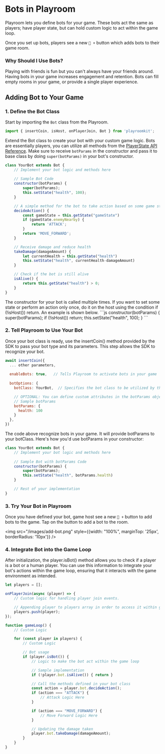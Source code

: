 
# Bots in Playroom

Playroom lets you define bots for your game. These bots act the same as players; have player state, but can hold custom logic to act within the game loop.

Once you set up bots, players see a new `🤖 +` button which adds bots to their game room.

### Why Should I Use Bots?

Playing with friends is fun but you can't always have your friends around. Having bots in your game increases engagement and retention. Bots can fill empty rooms in your game, or provide a single player experience.

## Adding Bot to Your Game

### 1. Define the Bot Class
Start by importing the `Bot` class from the Playroom.

```js
import { insertCoin, isHost, onPlayerJoin, Bot } from 'playroomkit';
```

Extend the Bot class to create your bot with your custom game logic. Bots are essentially players, you can utilize all methods from the [PlayerState API Reference](/apidocs#playerstate). Make sure to receive `botParams` in the constructor and pass it to base class by doing `super(botParams)` in your bot's constructor.

```js
class YourBot extends Bot {
    // Implement your bot logic and methods here
    
    // Sample Bot Code
    constructor(botParams) {
        super(botParams);
        this.setState("health", 100);
    }

    // A simple method for the bot to take action based on some game state
    decideAction() {
        const gameState = this.getState("gameState")
        if (gameState.enemyNearby) {
            return 'ATTACK';
        }
        return 'MOVE_FORWARD';
    }

    // Receive damage and reduce health
    takeDamage(damageAmount) {
        let currentHealth = this.getState("health")
        this.setState("health", currentHealth-damageAmount)
    }

    // Check if the bot is still alive
    isAlive() {
        return this.getState("health") > 0;
    }
}
```
<Callout>
 The constructor for your bot is called multiple times. If you want to set some state or perform an action only once, do it on the host using the condition if (!isHost()) return. An example is shown below.
</Callout>
```js
    constructor(botParams) {
        super(botParams);
        if (!isHost()) return;
        this.setState("health", 100);
    }
```

### 2. Tell Playroom to Use Your Bot

Once your bot class is ready, use the insertCoin() method 
provided by the SDK to pass your bot type and its parameters. 
This step allows the SDK to recognize your bot.

```js
await insertCoin({
  ... other parameters,
  
  enableBots: true,   // Tells Playroom to activate bots in your game
  
  botOptions: {
    botClass: YourBot,  // Specifies the bot class to be utilized by the SDK

    // OPTIONAL: You can define custom attributes in the botParams object if you need them during bot initialization.
    // Sample botParams
    botParams: {
      health: 100
    }                 
  },
})
```

The code above recognize bots in your game. It will provide botParams to your botClass. Here's how you'd use botParams in your constructor:

```js
class YourBot extends Bot {
    // Implement your bot logic and methods here
    
    // Sample Bot with botParams Code
    constructor(botParams) {
        super(botParams);
        this.setState("health", botParams.health)
    }

    // Rest of your implementation
}
```

### 3. Try Your Bot in Playroom

Once you have defined your bot, game host see a new `🤖 +` button to add bots to the game. Tap on the button to add a bot to the room. 

<img src="/images/add-bot.png" style={{width: "100%", marginTop: '25px', borderRadius: '10px'}} />


### 4. Integrate Bot into the Game Loop

After initialization, the player.isBot() method allows you to check 
if a player is a bot or a human player. You can use this information to 
integrate your bot's actions within the game loop, ensuring that it interacts 
with the game environment as intended.

```js
let players = [];

onPlayerJoin(async (player) => {
    // Custom logic for handling player join events.

    // Appending player to players array in order to access it within gameloop
    players.push(player);
});

function gameLoop() {
    // Custom Logic

    for (const player in players) {
        // Custom Logic

        // Bot usage
        if (player.isBot()) {
            // Logic to make the bot act within the game loop

            // Sample implementation
            if (!player.bot.isAlive()) { return }

            // Call the methods defined in your bot class
            const action = player.bot.decideAction();
            if (action === "ATTACK") {
                // Attack Logic Here
            }

            if (action === "MOVE_FORWARD") {
                // Move Forward Logic Here
            }

            // Updating the damage taken
            player.bot.takeDamage(damageAmount);
        }
    }
}
```
